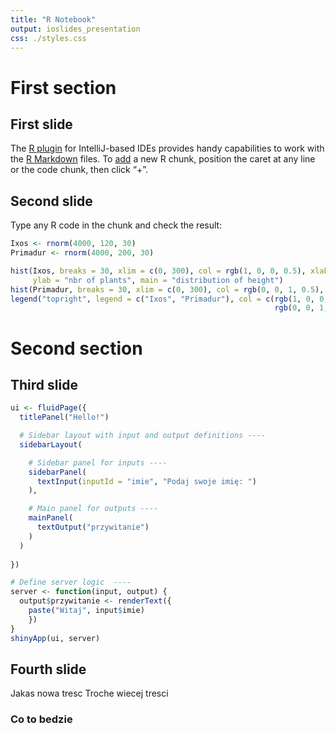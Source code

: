 ```yaml
---
title: "R Notebook"
output: ioslides_presentation
css: ./styles.css
---
```


# First section

## First slide{#first}

The [R plugin](https://www.jetbrains.com/help/pycharm/r-plugin-support.html) for IntelliJ-based IDEs provides
handy capabilities to work with the [R Markdown](https://www.jetbrains.com/help/pycharm/r-markdown.html) files.
To [add](https://www.jetbrains.com/help/pycharm/r-markdown.html#add-code-chunk) a new R chunk,
position the caret at any line or the code chunk, then click "+".

## Second slide

Type any R code in the chunk and check the result:

```r
Ixos <- rnorm(4000, 120, 30)
Primadur <- rnorm(4000, 200, 30)

hist(Ixos, breaks = 30, xlim = c(0, 300), col = rgb(1, 0, 0, 0.5), xlab = "height",
     ylab = "nbr of plants", main = "distribution of height")
hist(Primadur, breaks = 30, xlim = c(0, 300), col = rgb(0, 0, 1, 0.5), add = T)
legend("topright", legend = c("Ixos", "Primadur"), col = c(rgb(1, 0, 0, 0.5),
                                                           rgb(0, 0, 1, 0.5)), pt.cex = 2, pch = 15)
```

# Second section

## Third slide

```r

ui <- fluidPage({
  titlePanel("Hello!")

  # Sidebar layout with input and output definitions ----
  sidebarLayout(

    # Sidebar panel for inputs ----
    sidebarPanel(
      textInput(inputId = "imie", "Podaj swoje imię: ")
    ),

    # Main panel for outputs ----
    mainPanel(
      textOutput("przywitanie")
    )
  )
  
}) 

# Define server logic  ----
server <- function(input, output) {
  output$przywitanie <- renderText({
    paste("Witaj", input$imie)
    })
}
shinyApp(ui, server)
```

## Fourth slide

Jakas nowa tresc
Troche wiecej tresci

### Co to bedzie

